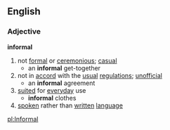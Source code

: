 ==English==
===Adjective===
'''informal'''
# not [[formal]] or [[ceremonious]]; [[casual]]
#* an '''informal''' get-together
# not in [[accord]] with the [[usual]] [[regulation]]s; [[unofficial]]
#* an '''informal''' agreement
# [[suit]]ed for [[everyday]] use
#* '''informal''' clothes
# [[spoken]] rather than [[written]] [[language]]

[[pl:Informal]]